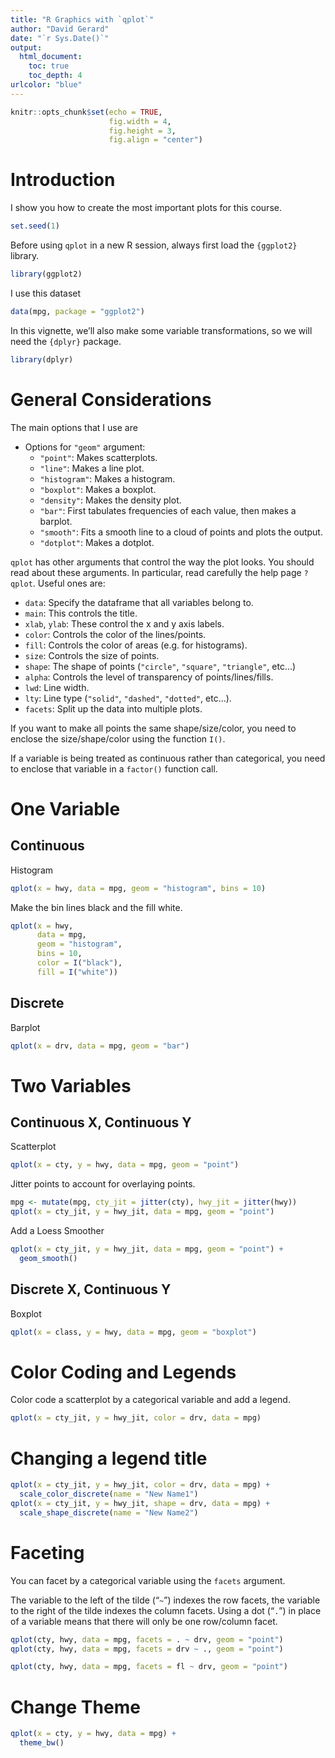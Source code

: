 ```yaml
---
title: "R Graphics with `qplot`"
author: "David Gerard"
date: "`r Sys.Date()`"
output:  
  html_document:
    toc: true
    toc_depth: 4
urlcolor: "blue"
---
```


```r
knitr::opts_chunk$set(echo = TRUE, 
                      fig.width = 4, 
                      fig.height = 3, 
                      fig.align = "center")
```

# Introduction

I show you how to create the most important plots for this course.

```r
set.seed(1)
```

Before using `qplot` in a new R session, always first load the `{ggplot2}` library.

```r
library(ggplot2)
```

I use this dataset

```r
data(mpg, package = "ggplot2")
```

In this vignette, we'll also make some variable transformations, so we will need the `{dplyr}` package.

```r
library(dplyr)
```

# General Considerations

The main options that I use are

- Options for `"geom"` argument:
    - `"point"`: Makes scatterplots.
    - `"line"`: Makes a line plot.
    - `"histogram"`: Makes a histogram.
    - `"boxplot"`: Makes a boxplot.
    - `"density"`: Makes the density plot.
    - `"bar"`: First tabulates frequencies of each value, then makes a barplot.
    - `"smooth"`: Fits a smooth line to a cloud of points and plots the output.
    - `"dotplot"`: Makes a dotplot.

`qplot` has other arguments that control the way the plot looks. You should read about these arguments. In particular, read carefully the help page `?qplot`. Useful ones are:

- `data`: Specify the dataframe that all variables belong to.
- `main`: This controls the title.
- `xlab`, `ylab`: These control the x and y axis labels.
- `color`: Controls the color of the lines/points.
- `fill`: Controls the color of areas (e.g. for histograms).
- `size`: Controls the size of points.
- `shape`: The shape of points (`"circle"`, `"square"`, `"triangle"`, etc...)
- `alpha`: Controls the level of transparency of points/lines/fills.
- `lwd`: Line width.
- `lty`: Line type (`"solid"`, `"dashed"`, `"dotted"`, etc...).
- `facets`: Split up the data into multiple plots.

If you want to make all points the same shape/size/color, you need to enclose the size/shape/color using the function `I()`.

If a variable is being treated as continuous rather than categorical, you need to enclose that variable in a `factor()` function call.

# One Variable

## Continuous

Histogram
```r
qplot(x = hwy, data = mpg, geom = "histogram", bins = 10)
```

Make the bin lines black and the fill white.

```r
qplot(x = hwy,
      data = mpg,
      geom = "histogram",
      bins = 10, 
      color = I("black"),
      fill = I("white"))
```


## Discrete
Barplot
```r
qplot(x = drv, data = mpg, geom = "bar")
```

# Two Variables

## Continuous X, Continuous Y

Scatterplot
```r
qplot(x = cty, y = hwy, data = mpg, geom = "point")
```

\newpage
Jitter points to account for overlaying points.
```r
mpg <- mutate(mpg, cty_jit = jitter(cty), hwy_jit = jitter(hwy))
qplot(x = cty_jit, y = hwy_jit, data = mpg, geom = "point")
```

Add a Loess Smoother
```r
qplot(x = cty_jit, y = hwy_jit, data = mpg, geom = "point") + 
  geom_smooth()
```

## Discrete X, Continuous Y

Boxplot
```r
qplot(x = class, y = hwy, data = mpg, geom = "boxplot")
```

\newpage

# Color Coding and Legends
Color code a scatterplot by a categorical variable and add a legend.
```r
qplot(x = cty_jit, y = hwy_jit, color = drv, data = mpg)
```

\newpage

# Changing a legend title

```r
qplot(x = cty_jit, y = hwy_jit, color = drv, data = mpg) + 
  scale_color_discrete(name = "New Name1")
qplot(x = cty_jit, y = hwy_jit, shape = drv, data = mpg) +
  scale_shape_discrete(name = "New Name2")
```

# Faceting

You can facet by a categorical variable using the `facets` argument.

The variable to the left of the tilde ("`~`") indexes the row facets, the variable to the right of the tilde indexes the column facets. Using a dot ("`.`") in place of a variable means that there will only be one row/column facet.

```r
qplot(cty, hwy, data = mpg, facets = . ~ drv, geom = "point")
qplot(cty, hwy, data = mpg, facets = drv ~ ., geom = "point")
```

```r
qplot(cty, hwy, data = mpg, facets = fl ~ drv, geom = "point")
```

# Change Theme

```r
qplot(x = cty, y = hwy, data = mpg) +
  theme_bw()
```






